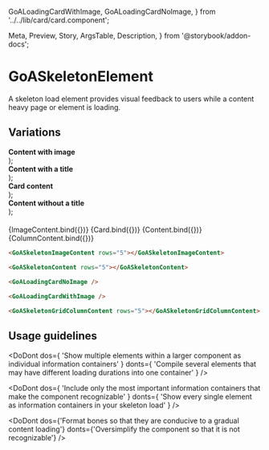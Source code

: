 
  GoALoadingCardWithImage,
  GoALoadingCardNoImage,
} from '../../lib/card/card.component';

  Meta,
  Preview,
  Story,
  ArgsTable,
  Description,
} from '@storybook/addon-docs';

<Meta
  title="React/Components/SkeletonElement"
  component={GoASkeletonImageContent}
  argTypes={{}}
/>

# GoASkeletonElement

A skeleton load element provides visual feedback to users while a content heavy page or element is loading.

## Variations

  <div>
    <span>
      <b>Content with image</b>
    </span>
    <GoASkeletonImageContent {...args} />
  </div>
);

  <div>
    <span>
      <b>Content with a title</b>
    </span>
    <GoASkeletonContent {...args} />
  </div>
);

  <div>
    <span>
      <b>Card content</b>
    </span>
    <div style={{ display: 'flex', gap: '8px' }}>
      <GoALoadingCardWithImage {...args} />
      <GoALoadingCardWithImage {...args} />
      <GoALoadingCardWithImage {...args} />
    </div>
  </div>
);

  <div>
    <span>
      <b>Content without a title</b>
    </span>
    <GoASkeletonGridColumnContent {...args} />
  </div>
);

####

<Canvas>
  <Story
    name="Skeleton Image Content"
    height={200}
    args={{
      rows: 5,
    }}
  >
    {ImageContent.bind({})}
  </Story>
  <Story name="Skeleton Card" height={200} args={{ maxWidth: '340px' }}>
    {Card.bind({})}
  </Story>
  <Story
    name="Skeleton Titled Content"
    height={200}
    args={{
      rows: 5,
    }}
  >
    {Content.bind({})}
  </Story>
  <Story
    name="Skeleton Content"
    height={200}
    args={{
      rows: 5,
    }}
  >
    {ColumnContent.bind({})}
  </Story>
</Canvas>

```html
<GoASkeletonImageContent rows="5"></GoASkeletonImageContent>

<GoASkeletonContent rows="5"></GoASkeletonContent>

<GoALoadingCardNoImage />

<GoALoadingCardWithImage />

<GoASkeletonGridColumnContent rows="5"></GoASkeletonGridColumnContent>
```

## Usage guidelines

<DoDont
  dos={
    'Show multiple elements within a larger component as individual information containers'
  }
  donts={
    'Compile several elements that may have different loading durations into one container'
  }
/>

<DoDont
  dos={
    'Include only the most important information containers that make the component recognizable'
  }
  donts={
    'Show every single element as information containers in your skeleton load'
  }
/>

<DoDont
  dos={'Format bones so that they are conducive to a gradual content loading'}
  donts={'Oversimplify the component so that it is not recognizable'}
/>
